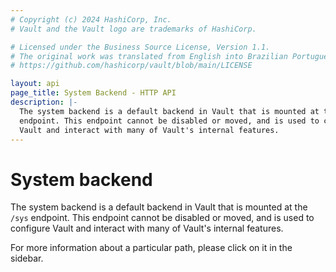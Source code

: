 ```yaml
---
# Copyright (c) 2024 HashiCorp, Inc.
# Vault and the Vault logo are trademarks of HashiCorp.

# Licensed under the Business Source License, Version 1.1.
# The original work was translated from English into Brazilian Portuguese.
# https://github.com/hashicorp/vault/blob/main/LICENSE

layout: api
page_title: System Backend - HTTP API
description: |-
  The system backend is a default backend in Vault that is mounted at the `/sys`
  endpoint. This endpoint cannot be disabled or moved, and is used to configure
  Vault and interact with many of Vault's internal features.
---
```


# System backend

The system backend is a default backend in Vault that is mounted at the `/sys`
endpoint. This endpoint cannot be disabled or moved, and is used to configure
Vault and interact with many of Vault's internal features.

For more information about a particular path, please click on it in the sidebar.
